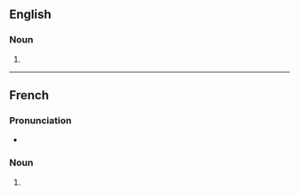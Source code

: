 ==English==

===Noun===
{{head|en|noun form}}

# {{plural of|en|protection}}

----

==French==

===Pronunciation===
* {{audio|fr|LL-Q150 (fra)-0x010C-protections.wav|Audio}}

===Noun===
{{head|fr|noun form|g=f}}

# {{plural of|fr|protection}}